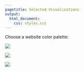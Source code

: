```yaml
---
pagetitle: Selected Visualizations
output:
  html_document:
    css: styles.css
---
```

<link id="theme-style" rel= "stylesheet" href="light.css">


<div class= "containers theme-bar">
<p class= "theme-text"> Choose a website color palette:</p>
<div class= "theme-holder">
<div data-mode="light" class = "theme light"></div>
<div data-mode="salmon" class = "theme salmon"></div>
<div data-mode="sea" class = "theme sea"></div>
<div data-mode="dark" class = "theme dark"></div>
</div>
</div>

<div class= 'section' id='gallery-container'>

<div class= 'gallery-pic'>
<a href="https://github.com/larylc/Gallery-Visualizations/blob/main/README.md#tableau-visualization-1-how-seasons-affect-prodigies">
<img  id= "img6" src="imgs/How Seasons Affect Prodigies Picture.png">
</a>
</div>

<div class= 'gallery-pic'>
<a href="https://github.com/larylc/Gallery-Visualizations/blob/main/README.md#r-visualization-1-percentiles-reveal-super-grandmaster-specialties">
<img  id= "img7" src="imgs/Percentiles Show GM Specialties.png">
</a>
</div>


<div class= 'gallery-pic'>
<a href="https://github.com/larylc/Gallery-Visualizations#r-visualization-2-who-do-we-see-at-need-blind-institutions">
<img  id= "img8" src="imgs/Need Blind Breakdown.png">
</a>
</div>




</div>



<script src="https://d3js.org/d3.v6.min.js"></script>
<script src="./script.js"></script>
